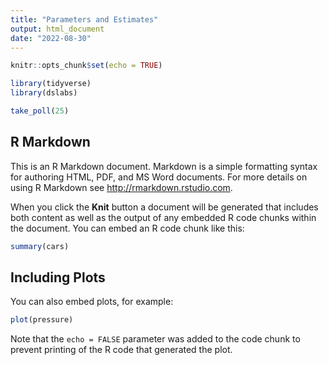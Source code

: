 ```yaml
---
title: "Parameters and Estimates"
output: html_document
date: "2022-08-30"
---
```


```r
knitr::opts_chunk$set(echo = TRUE)

library(tidyverse)
library(dslabs)
```


```r
take_poll(25) 
```

## R Markdown

This is an R Markdown document. Markdown is a simple formatting syntax for authoring HTML, PDF, and MS Word documents. For more details on using R Markdown see <http://rmarkdown.rstudio.com>.

When you click the **Knit** button a document will be generated that includes both content as well as the output of any embedded R code chunks within the document. You can embed an R code chunk like this:

```r
summary(cars)
```

## Including Plots

You can also embed plots, for example:

```r
plot(pressure)
```

Note that the `echo = FALSE` parameter was added to the code chunk to prevent printing of the R code that generated the plot.
